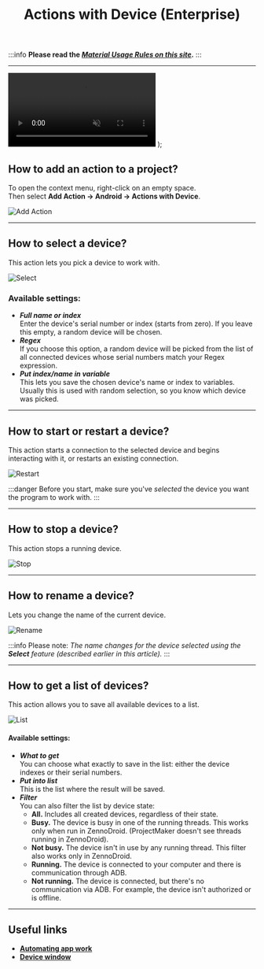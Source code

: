 ﻿---
sidebar_position: 1
title: Actions with Device (Enterprise)
description: How to work with a device via ProjectMaker
---

:::info **Please read the [*Material Usage Rules on this site*](../../Disclaimer).**
:::
_______________________________________________
  <video controls playsInline muted preload="auto" className='docsVideo'>
    <source src={source} type="video/mp4" />
</video>
);   

## How to add an action to a project?  

To open the context menu, right-click on an empty space.  
Then select **Add Action → Android → Actions with Device**.  

![Add Action](../assets/action/action_pic0.png)  
_______________________________________________
## How to select a device?  

This action lets you pick a device to work with.  

![Select](../assets/action/action_pic12.png) 

### Available settings:  
- ***Full name or index***  
Enter the device's serial number or index (starts from zero). If you leave this empty, a random device will be chosen.
- ***Regex***  
If you choose this option, a random device will be picked from the list of all connected devices whose serial numbers match your Regex expression.
- ***Put index/name in variable***  
This lets you save the chosen device's name or index to variables. Usually this is used with random selection, so you know which device was picked.
_______________________________________________
## How to start or restart a device?  
This action starts a connection to the selected device and begins interacting with it, or restarts an existing connection.

![Restart](../assets/action/action_pic10.png) 
  
:::danger Before you start, make sure you've *selected* the device you want the program to work with.
:::
_______________________________________________
## How to stop a device?  
This action stops a running device.   

![Stop](../assets/action/action_pic9.png)   
_______________________________________________
## How to rename a device?  
Lets you change the name of the current device.  

![Rename](../assets/action/action_pic7.png) 

:::info Please note:
*The name changes for the device selected using the **Select** feature (described earlier in this article).*
:::
_______________________________________________
## How to get a list of devices?  

This action allows you to save all available devices to a list.  

![List](../assets/action/action_pic1.png) 
#### Available settings:  
- ***What to get***  
You can choose what exactly to save in the list: either the device indexes or their serial numbers.
- ***Put into list***  
This is the list where the result will be saved.
- ***Filter***  
You can also filter the list by device state:  
  - **All.** Includes all created devices, regardless of their state.
  - **Busy.** The device is busy in one of the running threads. This works only when run in ZennoDroid. (ProjectMaker doesn't see threads running in ZennoDroid).
  - **Not busy.** The device isn't in use by any running thread. This filter also works only in ZennoDroid.
  - **Running.** The device is connected to your computer and there is communication through ADB.
  - **Not running.** The device is connected, but there's no communication via ADB. For example, the device isn't authorized or is offline.
_______________________________________________  
## Useful links   
- [**Automating app work**](../../get-started/apps)  
- [**Device window**](../../pm/Interface/DeviceWindow)